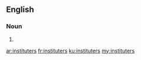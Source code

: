 ==English==

===Noun===
{{head|en|plural}}

# {{plural of|instituter|lang=en}}

[[ar:instituters]]
[[fr:instituters]]
[[ku:instituters]]
[[my:instituters]]